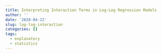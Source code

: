 ```yaml
---
title: Interpreting Interaction Terms in Log-Log Regression Models
author: ''
date: '2020-04-22'
slug: log-log-interaction
categories: []
tags:
  - explanatory
  - statistics
---
```

